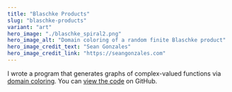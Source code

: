 ```yaml
---
title: "Blaschke Products"
slug: "blaschke-products"
variant: "art"
hero_image: "./blaschke_spiral2.png"
hero_image_alt: "Domain coloring of a random finite Blaschke product"
hero_image_credit_text: "Sean Gonzales"
hero_image_credit_link: "https://seangonzales.com"
---
```


I wrote a program that generates graphs of complex-valued functions via [domain coloring](https://en.wikipedia.org/wiki/Domain_coloring). You can [view the code](https://github.com/ChimiSeanGa/Domain-Coloring) on GitHub.